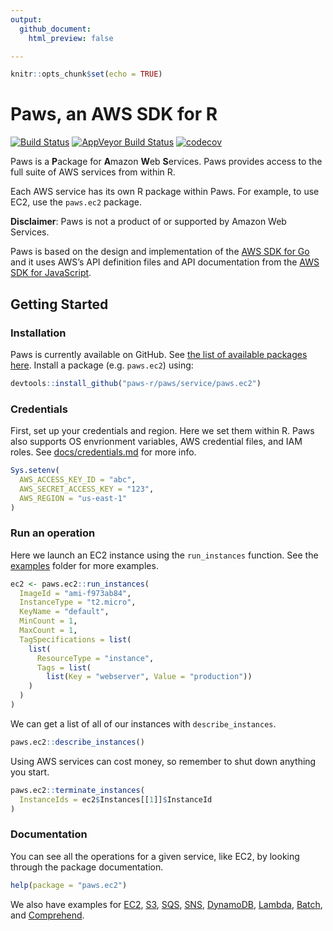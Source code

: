 ```yaml
---
output:
  github_document:
    html_preview: false

---
```


```r
knitr::opts_chunk$set(echo = TRUE)
```

# Paws, an AWS SDK for R

[![Build Status](https://travis-ci.com/paws-r/paws.svg?branch=master)](https://travis-ci.com/paws-r/paws)
[![AppVeyor Build Status](https://ci.appveyor.com/api/projects/status/2ma1spb2f55129qc/branch/master?svg=true)](https://ci.appveyor.com/project/paws-r/paws/branch/master)
[![codecov](https://codecov.io/gh/paws-r/paws/branch/master/graph/badge.svg)](https://codecov.io/gh/paws-r/paws)


Paws is a **P**ackage for **A**mazon **W**eb **S**ervices. Paws provides
access to the full suite of AWS services from within R.

Each AWS service has its own R package within Paws. For example, to use EC2, use
the `paws.ec2` package.

**Disclaimer**: Paws is not a product of or supported by Amazon Web Services.

Paws is based on the design and implementation of the 
[AWS SDK for Go](https://github.com/aws/aws-sdk-go) and it uses AWS's API 
definition files and API documentation from the 
[AWS SDK for JavaScript](https://github.com/aws/aws-sdk-js).


## Getting Started

### Installation

Paws is currently available on GitHub. See [the list of available packages
here](service). Install a package (e.g. `paws.ec2`) using:

```r
devtools::install_github("paws-r/paws/service/paws.ec2")
```

### Credentials

First, set up your credentials and region. Here we set them within R. Paws also
supports OS envrionment variables, AWS credential files, and IAM roles. See 
[docs/credentials.md](docs/credentials.md) for more info.

```r
Sys.setenv(
  AWS_ACCESS_KEY_ID = "abc",
  AWS_SECRET_ACCESS_KEY = "123",
  AWS_REGION = "us-east-1"
)
```

### Run an operation

Here we launch an EC2 instance using the `run_instances` function. See the
[examples](examples) folder for more examples.

```r
ec2 <- paws.ec2::run_instances(
  ImageId = "ami-f973ab84",
  InstanceType = "t2.micro",
  KeyName = "default",
  MinCount = 1,
  MaxCount = 1,
  TagSpecifications = list(
    list(
      ResourceType = "instance",
      Tags = list(
        list(Key = "webserver", Value = "production"))
    )
  )
)
```

We can get a list of all of our instances with `describe_instances`.

```r
paws.ec2::describe_instances()
```

Using AWS services can cost money, so remember to shut down anything you start.

```r
paws.ec2::terminate_instances(
  InstanceIds = ec2$Instances[[1]]$InstanceId
)
```

### Documentation

You can see all the operations for a given service, like EC2, by looking through
the package documentation.

```r
help(package = "paws.ec2")
```

We also have examples for [EC2](examples/ec2.R), [S3](examples/s3.R), 
[SQS](examples/sqs.R), [SNS](examples/sns.R), [DynamoDB](examples/dynamodb.R),
[Lambda](examples/lambda.R), [Batch](examples/batch.R), and
[Comprehend](examples/comprehend.R).

